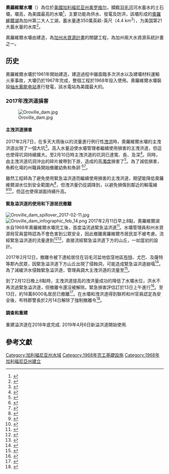 {{Infobox dam
| name                 = 奧羅維爾水壩
| name_official        = 
| image                = OrovilleDam.jpg
| image_size           = 
| image_caption        = 
| image_alt            = 
| location_map         = USA California
| location_map_size    = 200
| location_map_caption = Oroville Dam
| location_map_alt     = 
| coordinates          = {{coord|39|32|20|N|121|29|08|W|type:landmark|display=inline,title}}
| country              = {{USA}}
| location             = 美國[[加利福尼亚州|加利福尼亚州]][[奥罗维尔_(加利福尼亚州)|奥罗维尔]]
| purpose              = P
| status               = O
| construction_began   = 1961年
| opening              = 1968年5月4日
| demolished           = 
| cost                 = 
| owner                = {{tsl|en|California Department of Water Resources|加州水資源局}}
| operator             = 
| dam_type             = 土石壩
| dam_crosses          = [[羽毛河|羽毛河]]
| dam_height_foundation= {{convert|770|ft|m|abbr=on}}<ref name="NPDP">{{cite web|url=http://npdp.stanford.edu/DamDirectory/DamDetail.jsp?npdp_id=CA00035|title=Oroville Dam|publisher=Stanford University|work=National Performance of Dams Program|date=|accessdate=2012-03-31|archive-date=2020-03-29|archive-url=https://web.archive.org/web/20200329045507/http://npdp.stanford.edu/DamDirectory/DamDetail.jsp?npdp_id=CA00035|dead-url=yes}}</ref>
| dam_height_thalweg   = 
| dam_length           = {{convert|6920|ft|m|abbr=on}}<ref name="NPDP"/>
| dam_elevation_crest  = 
| dam_width_crest      = 
| dam_width_base       = 
| dam_volume           = {{convert|77619000|yd3|m3|abbr=on}}
| spillway_count       = 
| spillway_type        = 溢流、8閘門洩洪道
| spillway_capacity    = {{convert|250000|cuft/s|m3/s|abbr=on}}
| res_name             = [[奧羅維爾湖|奧羅維爾湖]]
| res_capacity_total   = {{convert|3537577|acre feet|km3|abbr=on}}<ref name="CDEC"/>
| res_capacity_active  = 
| res_capacity_inactive= {{convert|29600|acre feet|km3|abbr=on}}<ref>{{cite web|url=http://calvin.ucdavis.edu/files/content/page/AppendixH%20(1).pdf|title=Appendix H: Infrastructure|publisher=University of California Davis|work=CALVIN Project|date=October 2001|author1=Ritzema, Randall S.|author2=Newlin, Brad D.|author3=Van Lienden, Brian J.|accessdate=2014-01-25|archive-date=2017-11-06|archive-url=https://web.archive.org/web/20171106132356/https://calvin.ucdavis.edu/files/content/page/AppendixH%20(1).pdf|dead-url=yes}}</ref>
| res_catchment        = {{convert|3607|mi2|km2|abbr=on}}<ref name="CDEC">{{cite web|url=http://cdec.water.ca.gov/cgi-progs/profile?s=ORO&type=dam|title=Oroville Dam (ORO)|publisher=California Department of Water Resources|work=California Data Exchange Center|date=|accessdate=2012-03-31|archive-date=2008-10-27|archive-url=https://web.archive.org/web/20081027062937/http://cdec.water.ca.gov/cgi-progs/profile?s=ORO&type=dam|dead-url=no}}</ref>
| res_surface          = {{convert|15805|acre|ha|abbr=on}}<ref name="CDEC"/>
| res_max_length       = 
| res_max_width        = 
| res_max_depth        = 
| res_elevation        = {{convert|901|ft|m|abbr=on}}（洩洪道）<ref>{{cite gnis|id=264404|name=Lake Oroville|entrydate=January 19, 1981|accessdate=2012-03-31}}</ref>
| res_tidal_range      = 
| plant_name           = 
| plant_coordinates    = 
| plant_operator       = 
| plant_commission     = 
| plant_decommission   = 
| plant_type           = 
| plant_hydraulic_head = {{convert|615|ft|m|abbr=on}}<ref name="power">{{cite web|url=http://www.water.ca.gov/swp/facilities/Oroville/hyatt.cfm|title=Edward Hyatt Powerplant|publisher=California Department of Water Resources|work=California State Water Project|date=2009-06-17|accessdate=2012-04-02|archive-url=https://web.archive.org/web/20120407054356/http://www.water.ca.gov/swp/facilities/Oroville/hyatt.cfm|archive-date=2012-04-07|dead-url=yes}}</ref>
| plant_turbines       = 3慣常水電站<br>3[[抽水蓄能电站|抽水蓄能电站]]
| plant_capacity       = 819 [[瓦特|MW]]<ref name="power"/>
| plant_capacity_factor= 
| plant_annual_gen     = 1,490 [[千瓦·時|GWh]]<ref>{{cite web|url=http://www.energyalmanac.ca.gov/renewables/hydro/|title=California Hydroelectric Statistics & Data|publisher=California Energy Commission|work=|date=|accessdate=2015-01-24|deadurl=yes|archiveurl=https://web.archive.org/web/20150128112059/http://www.energyalmanac.ca.gov/renewables/hydro/|archivedate=2015-01-28}}</ref>
| website              = http://www.water.ca.gov/swp/facilities/Oroville/LakeDam.cfm
| extra                = 
}}
'''奧羅維爾水壩'''（{{lang-en|Oroville Dam}}）為位於[[美國|美國]][[加利福尼亚州|加利福尼亚州]][[奥罗维尔_(加利福尼亚州)|奥罗维尔]]，攔截[[羽毛河|羽毛河]]河水蓄水的土石壩，壩高{{convert|770|ft|m}}，為美國最高的水壩<ref>{{cite web 
 |url=http://www.ussdams.org/uscold_s.html 
 |title=Dam, Hydropower and Reservoir Statistics 
 |publisher=United States Society on Dams 
 |work= 
 |date= 
 |accessdate=2012-03-31 
 |deadurl=yes 
 |archiveurl=https://web.archive.org/web/20120325153036/http://www.ussdams.org/uscold_s.html 
 |archivedate=2012-03-25 
 }}</ref>，主要功能為供水、發電及防洪，該壩形成的[[奧羅維爾湖|奧羅維爾湖]]為加州第二大人工湖，蓄水量達350萬英畝-英尺（4.4 km<sup>3</sup>），为美国第21大蓄水量的水库<ref name="Over 40000!">{{cite web |url=http://cee.engr.ucdavis.edu/faculty/lund/dams/DamList.htm |title=Alphabetical List of California Dams (Over 40,000 acre feet) |publisher=University of California Davis |work=Civil and Environmental Engineering |date= |accessdate=2012-03-31 |deadurl=yes |archiveurl=https://web.archive.org/web/20120205223601/http://cee.engr.ucdavis.edu/faculty/lund/dams/DamList.htm |archivedate=2012-02-05 }}</ref>。

奧羅維爾水壩由{{tsl|en|California Department of Water Resources|加州水資源局}}建造，為[[加州水資源計畫|加州水資源計畫]]的關鍵工程，為加州兩大水資源系統計畫之一。

==历史==
奧羅維爾水壩於1961年開始建造，建造過程中雖面臨多次洪水以及建壩材料運輸火車事故，大壩仍於1967年完成，整個工程於1968年投入使用。奧羅維爾水壩裝設[[抽水蓄能电站|抽水蓄能电站]]進行發電，該水電站為美國最大的{{tsl|en|underground power station|地下水電站}}。

===2017年洩洪道損害===
[[Image:Oroville_dam.jpg|thumb]]

====主洩洪道損害====
2017年2月7日，在多天大雨後以{{convert|50000|cuft/s|m3/s}}的流量進行例行性[[洩洪|洩洪]]時，奧羅維爾水壩的主洩洪道出現了一個大坑<ref>{{cite news|last1=Kasler|first1=Dale|last2=Sabalow|first2=Ryan|last3=Reese|first3=Phillip|title=Crater in Oroville Dam spillway will continue to grow, officials warn, as reservoir levels climb|url=http://www.sacbee.com/news/state/california/water-and-drought/article131579999.html|accessdate=2017-02-09|publisher=Sacramento Bee|archive-date=2019-08-07|archive-url=https://web.archive.org/web/20190807072128/https://www.sacbee.com/news/state/california/water-and-drought/article131579999.html|dead-url=no}}</ref>。高入水量迫使水壩管理者繼續使用損害的主洩洪道，但這也使得坑洞持續擴大。至2月10日時主洩洪道的坑洞已達{{convert|300|ft|m|0}}寬、{{convert|500|ft|m|0}}長、及{{convert|45|ft|m|0}}深<ref>{{cite news|url=http://www.sfgate.com/news/article/Oroville-Dam-spillway-hole-erosion-water-reservoir-10920358.php|title=Gaping hole in Oroville Dam spillway is growing, officials warn|author=Graff, Amy|work=SFGate|date=2017-02-10|accessdate=2017-02-10|archive-date=2020-11-25|archive-url=https://web.archive.org/web/20201125083525/https://www.sfgate.com/news/article/Oroville-Dam-spillway-hole-erosion-water-reservoir-10920358.php|dead-url=no}}</ref>。同時，由主洩洪道坑洞沖出的碎片被帶到下游，造成的高[[濁度|濁度]]損害了{{link-en|羽毛河魚孵化場|Feather River Fish Hatchery}}<ref>{{cite web|url=http://www.krcrtv.com/news/local/butte/fish-evacuated-from-feather-river-hatchery/326225498|title=Fish evacuated from Feather River Hatchery|first=|last=|date=2017-02-11|publisher=KRCR|accessdate=2017-02-13|archive-date=2017-11-16|archive-url=https://web.archive.org/web/20171116042816/http://www.krcrtv.com/news/local/butte/fish-evacuated-from-feather-river-hatchery/326225498|dead-url=no}}</ref>。為了減低損害，魚孵化場的州職員開始撤離幼魚和魚卵
<ref>{{Cite news|url=http://newsok.com/article/feed/1165435|title=The Latest: California lake damage may near $100 million|date=2017-02-10|newspaper=NewsOK.com|access-date=2017-02-11|language=en-US|archive-date=2017-09-14|archive-url=https://web.archive.org/web/20170914091649/http://newsok.com/article/feed/1165435|dead-url=no}}</ref><ref>{{cite web|url=http://www.chicoer.com/general-news/20170211/amazing-engineering-feat-saves-millions-of-fish-at-feather-river-fish-hatchery|title=‘Amazing engineering feat’ saves millions of fish at Feather River Fish Hatchery|publisher=ChicoER|accessdate=2017-02-13|archive-date=2018-05-05|archive-url=https://web.archive.org/web/20180505090016/http://www.chicoer.com/general-news/20170211/amazing-engineering-feat-saves-millions-of-fish-at-feather-river-fish-hatchery|dead-url=no}}</ref>。

雖然工程師為了避免使用緊急溢洪道而繼續使用損害的主洩洪道，期望能降低奧羅維爾湖水位到安全範圍內<ref>{{Cite news|url=https://phys.org/news/2017-02-emergency-spillway-oroville-california.html|title=Sacrificing California spillway may avoid emergency releases|access-date=2017-02-11|archive-date=2020-12-02|archive-url=https://web.archive.org/web/20201202043721/https://phys.org/news/2017-02-emergency-spillway-oroville-california.html|dead-url=no}}</ref>，但洩洪量仍從{{convert|65000|cuft/s|m3/s|abbr=on}}調降到{{convert|55000|cuft/s|m3/s|abbr=on}}，以避免損傷到鄰近的輸電線<ref>{{cite news|url=http://www.sacbee.com/news/state/california/water-and-drought/article132123804.html|work=Sacramento Bee|title=Use of untested emergency spillway yet again a possibility at crippled Oroville Dam|access-date=2017-02-12|archive-date=2019-05-30|archive-url=https://web.archive.org/web/20190530224404/https://www.sacbee.com/news/state/california/water-and-drought/article132123804.html|dead-url=no}}</ref><ref>{{cite news|url=http://www.water.ca.gov/news/newsreleases/2017/021017oroville.pdf|title=Lake Oroville Releases Slowed to Avoid Erosion|author=CA DWR|date=2017-02-10|accessdate=2017-02-12|archive-url=https://web.archive.org/web/20170213164326/http://www.water.ca.gov/news/newsreleases/2017/021017oroville.pdf|archive-date=2017-02-13|dead-url=yes}}</ref>，但這也使得湖面持續升高。

====緊急溢洪道的使用和下游居民撤離====
[[File:Oroville_dam_spillover_2017-02-11.jpg|thumb]] 
[[File:Oroville_dam_infographic_feb_14.png|thumb]]
2017年2月11日早上8點，奧羅維爾湖水自1968年奧羅維爾水壩完工後，首度溢流過緊急溢洪道<ref>{{cite news|url=http://abcnews.go.com/Technology/wireStory/latest-emergency-spillway-oroville-dam-45401080|title=The Latest: Emergency Spillway Use Likely at Oroville Dam|author=Associated Press|work=ABC News|date=2017-02-10|accessdate=2017-02-10|archive-date=2017-02-10|archive-url=https://web.archive.org/web/20170210163002/http://abcnews.go.com/Technology/wireStory/latest-emergency-spillway-oroville-dam-45401080|dead-url=no}}</ref>。水壩管理員和州水資源局官員當時認為不會危害到公眾安全，因此撤離奧羅維爾市居民並不被考慮。流經緊急溢洪道的流量達到{{convert|12600|cuft/s|m3/s|abbr=on}}<ref>{{Cite news|url=http://www.sfgate.com/news/article/Lake-Oroville-discharging-water-over-dam-s-10926950.php|title=Water flowing out of Lake Oroville emergency spillway|work=SF Gate|date=2017-02-12|accessdate=2017-02-12|archive-date=2021-01-31|archive-url=https://web.archive.org/web/20210131202209/https://www.sfgate.com/news/article/Lake-Oroville-discharging-water-over-dam-s-10926950.php|dead-url=no}}</ref><ref>{{Cite tweet|user=CA_DWR|number=830837277987213312|title=Flows down the auxiliary spillway peaked last night at 1 a.m. at 12,600 cfs. Lake elevation levels are trending down.@CALFIRE_ButteCo|date=2017-02-12}}</ref>，直接流經緊急溢洪道下方的山丘，一如當初的設計。

2017年2月12日，撤離令被下達給居住在羽毛河盆地低窪地區[[比尤特县|布特]]、尤巴、及薩特等郡內民眾，因緊急溢洪道下方山丘出現了侵蝕洞，可能造成緊急溢洪道崩塌<ref>{{Cite news|url=http://www.kcra.com/article/evacuation-orders-issued-for-low-levels-of-oroville/8735215|title=Thousands from Yuba, Butte, Sutter counties evacuated|last=Staff|first=KCRA|date=2017-02-13|newspaper=KCRA|access-date=2017-02-13|language=en|archive-date=2020-11-14|archive-url=https://web.archive.org/web/20201114203847/http://www.kcra.com/article/evacuation-orders-issued-for-low-levels-of-oroville/8735215|dead-url=no}}</ref>。為了減緩洪水侵蝕緊急溢洪道，管理員調大主洩洪道的流量至{{convert|100000|cuft/s|m3/s|abbr=on}}<ref>{{Cite news|url=http://www.sacbee.com/news/state/california/water-and-drought/article132332499.html|title=BREAKING: Fearing collapse of emergency spillway at Oroville Dam, Oroville evacuated|work=Sacramento Bee|date=2017-02-12|accessdate=2017-02-12|archive-date=2019-08-09|archive-url=https://web.archive.org/web/20190809103345/https://www.sacbee.com/news/state/california/water-and-drought/article132332499.html|dead-url=no}}</ref>。

到了2月12日晚上8點時，主洩洪道提高的洩洪量成功的降低了水壩水位，洪水不再流過緊急溢洪道，但撤離令還沒被解除。緊急損害評估訂於13日上午進行<ref name="SacBee20170212t2053">{{cite news|url=http://www.sacbee.com/news/state/california/water-and-drought/article132360534.html|title=Experts: State left with few options while trying to avert disaster at Oroville Dam|date=2017-02-12|last2=Sabalow|first2=Ryan|journal=[[Sacramento_Bee|Sacramento Bee]]|first1=Phillip|last1=Reese|accessdate=2017-02-14|archive-date=2019-08-07|archive-url=https://web.archive.org/web/20190807070238/https://www.sacbee.com/news/state/california/water-and-drought/article132360534.html|dead-url=no}}</ref>。至13日，約18萬8000名居民已撤離<ref name="SchmidtHawkins-20170213">{{cite news|url=https://www.washingtonpost.com/news/morning-mix/wp/2017/02/13/not-a-drill-thousands-evacuated-in-calif-as-oroville-dam-threatens-to-flood/?utm_term=.388358142d5d|title=‘NOT a drill': 188,000 evacuated, emergency declared, as Calif’s massive Oroville Dam threatens floods|last=Schmidt|first=Samantha and Hawkins, Dave|date=2017-02-13|publisher=Washington Post|accessdate=2017-02-13|archive-date=2018-01-13|archive-url=https://web.archive.org/web/20180113224920/https://www.washingtonpost.com/news/morning-mix/wp/2017/02/13/not-a-drill-thousands-evacuated-in-calif-as-oroville-dam-threatens-to-flood/|dead-url=no}}</ref>。在水壩和洩洪道得到聯邦和州官員認定為安全後，布特郡警長於2月14日解除了強制撤離令<ref>{{cite news|last1=Daniels|first1=Jeff|title=Authorities lift mandatory evacuation orders for Oroville Dam emergency|url=http://www.cnbc.com/2017/02/14/authorities-lift-mandatory-evacuation-orders-for-oroville-dam-emergency.html|accessdate=2017-02-14|publisher=CNBC|date=2017-02-14|archive-date=2021-01-19|archive-url=https://web.archive.org/web/20210119111118/https://www.cnbc.com/2017/02/14/authorities-lift-mandatory-evacuation-orders-for-oroville-dam-emergency.html|dead-url=no}}</ref>。

====調查和重建====
重建溢洪道在2018年底完成. 2019年4月6日新溢洪道開始使用.

== 參考文獻 ==
{{reflist|2}}

{{DEFAULTSORT:Oroville Dam}}
[[Category:加利福尼亚州水域|Category:加利福尼亚州水域]]
[[Category:1968年完工基礎設施|Category:1968年完工基礎設施]]
[[Category:1968年加利福尼亞州建立|Category:1968年加利福尼亞州建立]]
